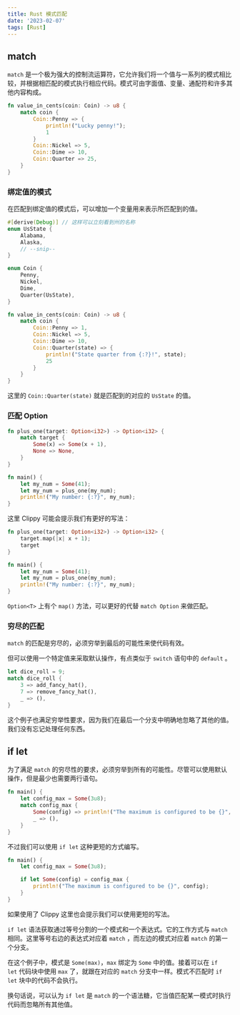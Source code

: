 ```yaml
---
title: Rust 模式匹配
date: '2023-02-07'
tags: [Rust]
---
```


## match

`match` 是一个极为强大的控制流运算符，它允许我们将一个值与一系列的模式相比较，并根据相匹配的模式执行相应代码。模式可由字面值、变量、通配符和许多其他内容构成。

```rust
fn value_in_cents(coin: Coin) -> u8 {
    match coin {
        Coin::Penny => {
            println!("Lucky penny!");
            1
        }
        Coin::Nickel => 5,
        Coin::Dime => 10,
        Coin::Quarter => 25,
    }
}
```

### 绑定值的模式

在匹配到绑定值的模式后，可以增加一个变量用来表示所匹配到的值。

```rust
#[derive(Debug)] // 这样可以立刻看到州的名称
enum UsState {
    Alabama,
    Alaska,
    // --snip--
}

enum Coin {
    Penny,
    Nickel,
    Dime,
    Quarter(UsState),
}

fn value_in_cents(coin: Coin) -> u8 {
    match coin {
        Coin::Penny => 1,
        Coin::Nickel => 5,
        Coin::Dime => 10,
        Coin::Quarter(state) => {
            println!("State quarter from {:?}!", state);
            25
        }
    }
}
```

这里的 `Coin::Quarter(state)` 就是匹配到的对应的 `UsState` 的值。

### 匹配 Option

```rust
fn plus_one(target: Option<i32>) -> Option<i32> {
    match target {
        Some(x) => Some(x + 1),
        None => None,
    }
}

fn main() {
    let my_num = Some(41);
    let my_num = plus_one(my_num);
    println!("My number: {:?}", my_num);
}
```

这里 Clippy 可能会提示我们有更好的写法：

```rust
fn plus_one(target: Option<i32>) -> Option<i32> {
    target.map(|x| x + 1);
    target
}

fn main() {
    let my_num = Some(41);
    let my_num = plus_one(my_num);
    println!("My number: {:?}", my_num);
}
```

`Option<T>` 上有个 `map()`  方法，可以更好的代替 `match Option` 来做匹配。

### 穷尽的匹配

`match`  的匹配是穷尽的，必须穷举到最后的可能性来使代码有效。

但可以使用一个特定值来采取默认操作，有点类似于 `switch` 语句中的 `default` 。

```rust
let dice_roll = 9;
match dice_roll {
    3 => add_fancy_hat(),
    7 => remove_fancy_hat(),
    _ => (),
}
```

这个例子也满足穷举性要求，因为我们在最后一个分支中明确地忽略了其他的值。我们没有忘记处理任何东西。

## if let

为了满足 `match` 的穷尽性的要求，必须穷举到所有的可能性。尽管可以使用默认操作，但是最少也需要两行语句。

```rust
fn main() {
    let config_max = Some(3u8);
    match config_max {
        Some(config) => println!("The maximum is configured to be {}", config),
        _ => (),
    }
}
```

不过我们可以使用 `if let` 这种更短的方式编写。

```rust
fn main() {
    let config_max = Some(3u8);

    if let Some(config) = config_max {
        println!("The maximum is configured to be {}", config);
    }
}
```

如果使用了 Clippy 这里也会提示我们可以使用更短的写法。

`if let` 语法获取通过等号分割的一个模式和一个表达式。它的工作方式与 `match` 相同。这里等号右边的表达式对应着 `match` ，而左边的模式对应着 `match` 的第一个分支。

在这个例子中，模式是 `Some(max)`，`max` 绑定为 `Some` 中的值。接着可以在 `if let` 代码块中使用 `max` 了，就跟在对应的 `match` 分支中一样。模式不匹配时 `if let` 块中的代码不会执行。

换句话说，可以认为 `if let` 是 `match` 的一个语法糖，它当值匹配某一模式时执行代码而忽略所有其他值。
